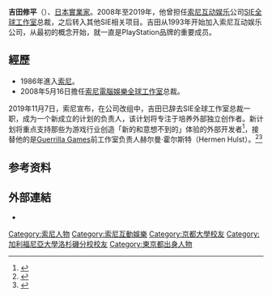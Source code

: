 {{NoteTA
| G1 = Games
}}
{{Infobox person
|nane=吉田修平
|image =Shuhei_Yoshida_from_acrofan.jpg
|occupation =[[索尼互动娱乐|索尼互动娱乐]]公司独立开发者计划负责人
| birth_date = {{birth date and age|1964|2|11}}
| birth_place = {{JPN}}[[京都府|京都府]]
| nationality = {{JPN}}
|education =[[京都大学|京都大学]]、[[加州大學洛杉磯分校|加州大學洛杉磯分校]]
}}
{{Japanese|japanese=吉田 修平|kana=よしだ しゅうへい|romaji=Shuhei Yoshida}}

'''吉田修平'''（{{bd|1964年|2月11日}}）、[[日本|日本]][[實業家|實業家]]。2008年至2019年，他曾担任[[索尼互动娱乐|索尼互动娱乐]]公司[[索尼電腦娛樂全球工作室|SIE全球工作室]]总裁，之后转入其他SIE相关项目。吉田从1993年开始加入索尼互动娱乐公司，从最初的概念开始，就一直是PlayStation品牌的重要成员。

== 經歷 ==
*1986年進入[[索尼|索尼]]。
*2008年5月16日擔任[[索尼電腦娛樂全球工作室|索尼電腦娛樂全球工作室]]总裁。
2019年11月7日，索尼宣布，在公司改组中，吉田已辞去SIE全球工作室总裁一职，成为一个新成立的计划的负责人，该计划将专注于培养外部独立创作者。新计划将重点支持那些为游戏行业创造「新的和意想不到的」体验的外部开发者<ref>{{Cite pressrelease|url=https://www.sie.com/en/corporate/release/2019/191107.html|title=SONY INTERACTIVE ENTERTAINMENT NAMESHERMEN HULST HEAD OF WORLDWIDE STUDIOS|date=2019-11-07|access-date=2020-11-26|archive-date=2021-01-28|archive-url=https://web.archive.org/web/20210128160529/https://www.sie.com/en/corporate/release/2019/191107.html|dead-url=no}}</ref>，接替他的是[[Guerrilla_Games|Guerrilla Games]]前工作室负责人赫尔曼·霍尔斯特（Hermen Hulst）。<ref>{{Cite web|url=https://www.washingtonpost.com/video-games/2019/11/07/sony-appoints-guerrilla-games-hermen-hulst-new-head-playstation-worldwide-studios/|title=Sony appoints Guerrilla Games’ Hermen Hulst new head of PlayStation worldwide studios|last=|first=|date=|website=|dead-url=no|archive-url=https://web.archive.org/web/20210121221614/https://www.washingtonpost.com/video-games/2019/11/07/sony-appoints-guerrilla-games-hermen-hulst-new-head-playstation-worldwide-studios/|archive-date=2021-01-21|access-date=}}</ref><ref>{{cite web |author1=MagicarpFJ |title=吉田修平卸任SIE全球工作室主管 专注培育外部独立游戏团队 - vgtime.com |url=http://www.vgtime.com/topic/1069546.jhtml |website=www.vgtime.com |accessdate=2020-11-26 |date=2019-11-07 |archive-date=2020-09-20 |archive-url=https://web.archive.org/web/20200920083153/https://www.vgtime.com/topic/1069546.jhtml |dead-url=no }}</ref>

==参考资料==
{{Reflist}}

== 外部連結 ==
*{{Twitter|yosp|Shuhei Yoshida}}
{{japan-bio-stub}}
{{索尼电脑娱乐全球工作室}}
{{PlayStation}}
{{Authority control}}
{{DEFAULTSORT:Yoshida Shuhei}}
[[Category:索尼人物|Category:索尼人物]]
[[Category:索尼互動娛樂|Category:索尼互動娛樂]]
[[Category:京都大學校友|Category:京都大學校友]]
[[Category:加利福尼亞大學洛杉磯分校校友|Category:加利福尼亞大學洛杉磯分校校友]]
[[Category:東京都出身人物|Category:東京都出身人物]]